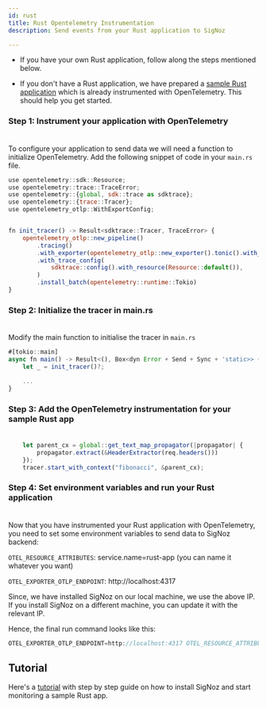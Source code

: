 ```yaml
---
id: rust
title: Rust Opentelemetry Instrumentation
description: Send events from your Rust application to SigNoz

---
```


- If you have your own Rust application, follow along the steps mentioned below. 

- If you don't have a Rust application, we have prepared a <a href = "https://github.com/SigNoz/sample-rust-app" rel="noopener noreferrer nofollow" target="_blank">sample Rust application</a> which is already instrumented with OpenTelemetry. This should help you get started.

### **Step 1:  Instrument your application with OpenTelemetry**<br></br>

To configure your application to send data we will need a function to initialize OpenTelemetry. Add the following snippet of code in your `main.rs` file.

```jsx
use opentelemetry::sdk::Resource;
use opentelemetry::trace::TraceError;
use opentelemetry::{global, sdk::trace as sdktrace};
use opentelemetry::{trace::Tracer};
use opentelemetry_otlp::WithExportConfig;


fn init_tracer() -> Result<sdktrace::Tracer, TraceError> {
    opentelemetry_otlp::new_pipeline()
        .tracing()
        .with_exporter(opentelemetry_otlp::new_exporter().tonic().with_env())
        .with_trace_config(
            sdktrace::config().with_resource(Resource::default()),
        )
        .install_batch(opentelemetry::runtime::Tokio)
}
```

### **Step 2:  Initialize the tracer in main.rs**<br></br>

Modify the main function to initialise the tracer  in `main.rs`

```jsx
#[tokio::main]
async fn main() -> Result<(), Box<dyn Error + Send + Sync + 'static>> {
    let _ = init_tracer()?;

    ...
}
```

### **Step 3:  Add the OpenTelemetry instrumentation for your sample Rust app**<br></br>

```jsx
    let parent_cx = global::get_text_map_propagator(|propagator| {
        propagator.extract(&HeaderExtractor(req.headers()))
    });
    tracer.start_with_context("fibonacci", &parent_cx);
```

### **Step 4: Set environment variables and run your Rust application**<br></br>

Now that you have instrumented your Rust application with OpenTelemetry, you need to set some environment variables to send data to SigNoz backend:

`OTEL_RESOURCE_ATTRIBUTES`: service.name=rust-app (you can name it whatever you want)

`OTEL_EXPORTER_OTLP_ENDPOINT`: http://localhost:4317

Since, we have installed SigNoz on our local machine, we use the above IP. If you install SigNoz on a different machine, you can update it with the relevant IP.

Hence, the final run command looks like this:

```jsx
OTEL_EXPORTER_OTLP_ENDPOINT=http://localhost:4317 OTEL_RESOURCE_ATTRIBUTES=service.name=rust-app cargo run
```


## Tutorial 

Here's a [tutorial](https://signoz.io/blog/opentelemetry-rust/) with step by step guide on how to install SigNoz and start monitoring a sample Rust app. 

<InstrumentationFAQ />